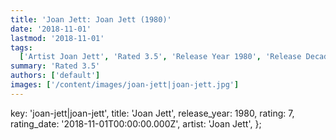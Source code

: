 ```yaml
---
title: 'Joan Jett: Joan Jett (1980)'
date: '2018-11-01'
lastmod: '2018-11-01'
tags:
  ['Artist Joan Jett', 'Rated 3.5', 'Release Year 1980', 'Release Decade 1980']
summary: 'Rated 3.5'
authors: ['default']
images: ['/content/images/joan-jett|joan-jett.jpg']
---
```


  key: 'joan-jett|joan-jett',
  title: 'Joan Jett',
  release_year: 1980,
  rating: 7,
  rating_date: '2018-11-01T00:00:00.000Z',
  artist: 'Joan Jett',
};

<MusicRating data={data} />
